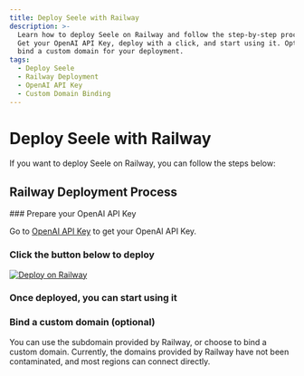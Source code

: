 ```yaml
---
title: Deploy Seele with Railway
description: >-
  Learn how to deploy Seele on Railway and follow the step-by-step process.
  Get your OpenAI API Key, deploy with a click, and start using it. Optionally,
  bind a custom domain for your deployment.
tags:
  - Deploy Seele
  - Railway Deployment
  - OpenAI API Key
  - Custom Domain Binding
---
```


# Deploy Seele with Railway

If you want to deploy Seele on Railway, you can follow the steps below:

## Railway Deployment Process

<Steps>
  ### Prepare your OpenAI API Key

Go to [OpenAI API Key](https://platform.openai.com/account/api-keys) to get your OpenAI API Key.

### Click the button below to deploy

[![Deploy on Railway](https://railway.app/button.svg)](https://railway.app/template/FB6HrV?referralCode=9bD9mT)

### Once deployed, you can start using it

### Bind a custom domain (optional)

You can use the subdomain provided by Railway, or choose to bind a custom domain. Currently, the domains provided by Railway have not been contaminated, and most regions can connect directly.

</Steps>
